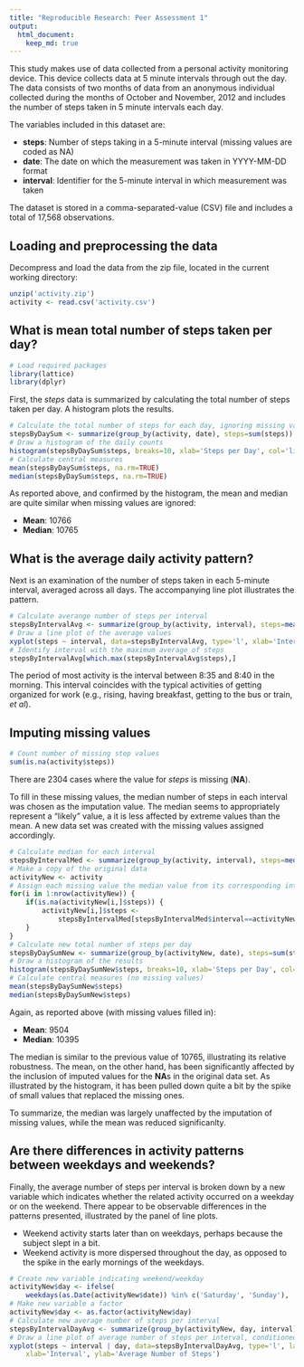 ```yaml
---
title: "Reproducible Research: Peer Assessment 1"
output: 
  html_document:
    keep_md: true
---
```


This study makes use of data collected from a personal activity monitoring device. This device collects data at 5 minute intervals through out the day. The data consists of two months of data from an anonymous individual collected during the months of October and November, 2012 and includes the number of steps taken in 5 minute intervals each day.

The variables included in this dataset are:

* **steps**: Number of steps taking in a 5-minute interval (missing values are coded as NA)
* **date**: The date on which the measurement was taken in YYYY-MM-DD format
* **interval**: Identifier for the 5-minute interval in which measurement was taken

The dataset is stored in a comma-separated-value (CSV) file and includes a total of 17,568 observations.

## Loading and preprocessing the data

Decompress and load the data from the zip file, located in the current working directory:
```R
unzip('activity.zip')
activity <- read.csv('activity.csv')
```

## What is mean total number of steps taken per day?
```R
# Load required packages
library(lattice)
library(dplyr)
```

First, the *steps* data is summarized by calculating the total number of steps taken per day. A histogram plots the results.

```R
# Calculate the total number of steps for each day, ignoring missing values
stepsByDaySum <- summarize(group_by(activity, date), steps=sum(steps))
# Draw a histogram of the daily counts
histogram(stepsByDaySum$steps, breaks=10, xlab='Steps per Day', col='lightgreen')
# Calculate central measures
mean(stepsByDaySum$steps, na.rm=TRUE)
median(stepsByDaySum$steps, na.rm=TRUE)
```

As reported above, and confirmed by the histogram, the mean and median are quite similar when missing values are ignored:

* **Mean**:		10766
* **Median**:	10765

## What is the average daily activity pattern?

Next is an examination of the number of steps taken in each 5-minute interval, averaged across all days. The accompanying line plot illustrates the pattern.

```R
# Calculate averange number of steps per interval
stepsByIntervalAvg <- summarize(group_by(activity, interval), steps=mean(steps, na.rm=TRUE))
# Draw a line plot of the average values
xyplot(steps ~ interval, data=stepsByIntervalAvg, type='l', xlab='Interval', ylab='Average Steps per Interval')
# Identify interval with the maximum average of steps
stepsByIntervalAvg[which.max(stepsByIntervalAvg$steps),]
```

The period of most activity is the interval between 8:35 and 8:40 in the morning. This interval coincides with the typical activities of getting organized for work (e.g., rising, having breakfast, getting to the bus or train, *et al*).

## Imputing missing values

```R
# Count number of missing step values
sum(is.na(activity$steps))
```

There are 2304 cases where the value for *steps* is missing (**NA**).

To fill in these missing values, the median number of steps in each interval was chosen as the imputation value. The median seems to appropriately represent a "likely" value, a it is less affected by extreme values than the mean. A new data set was created with the missing values assigned accordingly.

```R
# Calculate median for each interval
stepsByIntervalMed <- summarize(group_by(activity, interval), steps=median(steps, na.rm=TRUE))
# Make a copy of the original data
activityNew <- activity
# Assign each missing value the median value from its corresponding interval
for(i in 1:nrow(activityNew)) {
	if(is.na(activityNew[i,]$steps)) { 
		activityNew[i,]$steps <-
			stepsByIntervalMed[stepsByIntervalMed$interval==activityNew[i,]$interval,]$steps 
	}
}
# Calculate new total number of steps per day
stepsByDaySumNew <- summarize(group_by(activityNew, date), steps=sum(steps))
# Draw a histogram of the results
histogram(stepsByDaySumNew$steps, breaks=10, xlab='Steps per Day', col='lightgreen')
# Calculate central measures (no missing values)
mean(stepsByDaySumNew$steps)
median(stepsByDaySumNew$steps)
```

Again, as reported above (with missing values filled in):

* **Mean**:		9504
* **Median**:	10395

The median is similar to the previous value of 10765, illustrating its relative robustness. The mean, on the other hand, has been significantly affected by the inclusion of imputed values for the **NA**s in the original data set. As illustrated by the histogram, it has been pulled down quite a bit by the spike of small values that replaced the missing ones.

To summarize, the median was largely unaffected by the imputation of missing values, while the mean was reduced significanlty.

## Are there differences in activity patterns between weekdays and weekends?

Finally, the average number of steps per interval is broken down by a new variable which indicates whether the related activity occurred on a weekday or on the weekend. There appear to be observable differences in the patterns presented, illustrated by the panel of line plots.

* Weekend activity starts later than on weekdays, perhaps because the subject slept in a bit.
* Weekend activity is more dispersed throughout the day, as opposed to the spike in the early mornings of the weekdays.

```R
# Create new variable indicating weekend/weekday
activityNew$day <- ifelse(
	weekdays(as.Date(activityNew$date)) %in% c('Saturday', 'Sunday'), 'Weekend', 'Weekday')
# Make new variable a factor
activityNew$day <- as.factor(activityNew$day)
# Calculate new average number of steps per interval
stepsByIntervalDayAvg <- summarize(group_by(activityNew, day, interval), steps=mean(steps))
# Draw a line plot of average number of steps per interval, conditioned on the weekend/weekday variable
xyplot(steps ~ interval | day, data=stepsByIntervalDayAvg, type='l', layout=c(1,2), 
	xlab='Interval', ylab='Average Number of Steps')
```
